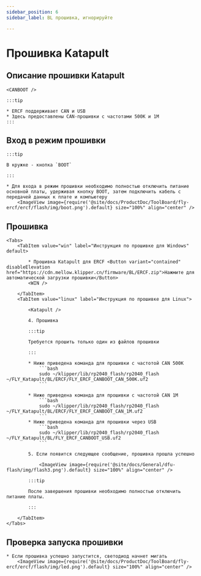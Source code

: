 ```yaml
---
sidebar_position: 6
sidebar_label: BL прошивка, игнорируйте

---
```





# Прошивка Katapult

## Описание прошивки Katapult

    <CANBOOT />

    :::tip

    * ERCF поддерживает CAN и USB
    * Здесь предоставлены CAN-прошивки с частотами 500K и 1M
    :::

## Вход в режим прошивки

    :::tip

    В кружке - кнопка `BOOT`

    :::

    * Для входа в режим прошивки необходимо полностью отключить питание основной платы, удерживая кнопку BOOT, затем подключить кабель с передачей данных к плате и компьютеру
        <ImageView image={require('@site/docs/ProductDoc/ToolBoard/fly-ercf/ercf/flash/img/boot.png').default} size="100%" align="center" />

## Прошивка

    <Tabs>
        <TabItem value="win" label="Инструкция по прошивке для Windows" default>
        
            * Прошивка Katapult для ERCF <Button variant="contained" disableElevation href="https://cdn.mellow.klipper.cn/firmware/BL/ERCF.zip">Нажмите для автоматической загрузки прошивки</Button>
            <WIN />
            
        </TabItem>
        <TabItem value="linux" label="Инструкция по прошивке для Linux">
            
            <Katapult />

            4. Прошивка

            :::tip

            Требуется прошить только один из файлов прошивки

            :::

            * Ниже приведена команда для прошивки с частотой CAN 500K
                ```bash
                sudo ~/klipper/lib/rp2040_flash/rp2040_flash ~/FLY_Katapult/BL/ERCF/FLY_ERCF_CANBOOT_CAN_500K.uf2
                ```
                       
            * Ниже приведена команда для прошивки с частотой CAN 1M
                ```bash
                sudo ~/klipper/lib/rp2040_flash/rp2040_flash ~/FLY_Katapult/BL/ERCF/FLY_ERCF_CANBOOT_CAN_1M.uf2
                ```
            * Ниже приведена команда для прошивки через USB
                ```bash
                sudo ~/klipper/lib/rp2040_flash/rp2040_flash ~/FLY_Katapult/BL/FLY_ERCF_CANBOOT_USB.uf2
                ```

            5. Если появится следующее сообщение, прошивка прошла успешно

                <ImageView image={require('@site/docs/General/dfu-flash/img/flash3.png').default} size="100%" align="center" />

            :::tip

            После завершения прошивки необходимо полностью отключить питание платы.

            :::

        </TabItem>
    </Tabs>

## Проверка запуска прошивки

    * Если прошивка успешно запустится, светодиод начнет мигать
        <ImageView image={require('@site/docs/ProductDoc/ToolBoard/fly-ercf/ercf/flash/img/led.png').default} size="100%" align="center" />